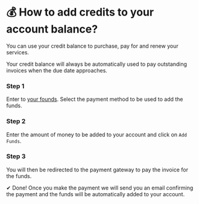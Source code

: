 # 💰 How to add credits to your account balance?


You can use your credit balance to purchase, pay for and renew your services.

<Callout>
Your credit balance will always be automatically used to pay outstanding invoices when the due date approaches.
</Callout>

<Steps>

### Step 1
Enter to [your founds](https://billing.vexyhost.com/clientarea.php?action=addfunds). Select the payment method to be used to add the funds.

### Step 2
Enter the amount of money to be added to your account and click on `Add Funds`.

### Step 3
You will then be redirected to the payment gateway to pay the invoice for the funds.

</Steps>

✔ Done! Once you make the payment we will send you an email confirming the payment and the funds will be automatically added to your account.
